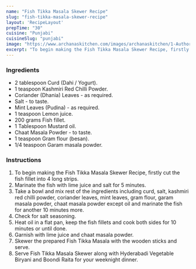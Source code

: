 ---
name: "Fish Tikka Masala Skewer Recipe"
slug: "fish-tikka-masala-skewer-recipe"
layout: 'RecipeLayout'
prepTime: "30"
cuisine: "Punjabi"
cuisineSlug: "punjabi"
image: "https://www.archanaskitchen.com/images/archanaskitchen/1-Author/ruby_pathak-yahoo.com/Fish_Tikka_Masala_Skewer.jpg"
excerpt: "To begin making the Fish Tikka Masala Skewer Recipe, firstly cut the fish fillet into 4 long strips"
---

### Ingredients

- 2 tablespoon Curd (Dahi / Yogurt).
- 1 teaspoon Kashmiri Red Chilli Powder.
- Coriander (Dhania) Leaves - as required.
- Salt - to taste.
- Mint Leaves (Pudina) - as required.
- 1 teaspoon Lemon juice.
- 200 grams Fish fillet.
- 1 Tablespoon Mustard oil.
- Chaat Masala Powder - to taste.
- 1 teaspoon Gram flour (besan).
- 1/4 teaspoon Garam masala powder.

### Instructions

1. To begin making the Fish Tikka Masala Skewer Recipe, firstly cut the fish fillet into 4 long strips.
1. Marinate the fish with lime juice and salt for 5 minutes.
1. Take a bowl and mix rest of the ingredients including curd, salt, kashmiri red chilli powder, coriander leaves, mint leaves, gram flour, garam masala powder, chaat masala powder except oil and marinate the fish for another 10 minutes more.
1. Check for salt seasoning.
1. Heat oil in a flat pan, keep the fish fillets and cook both sides for 10 minutes or until done.
1. Garnish with lime juice and chaat masala powder.
1. Skewer the prepared Fish Tikka Masala with the wooden sticks and serve.
1. Serve Fish Tikka Masala Skewer along with Hyderabadi Vegetable Biryani and Boondi Raita for your weeknight dinner.
